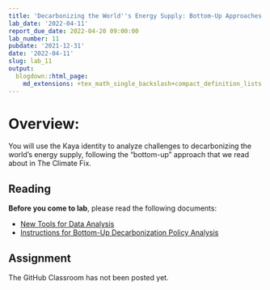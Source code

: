 ```yaml
---
title: 'Decarbonizing the World''s Energy Supply: Bottom-Up Approaches'
lab_date: '2022-04-11'
report_due_date: 2022-04-20 09:00:00
lab_number: 11
pubdate: '2021-12-31'
date: '2022-04-11'
slug: lab_11
output:
  blogdown::html_page:
    md_extensions: +tex_math_single_backslash+compact_definition_lists
---
```

# Overview:

You will use the Kaya identity to analyze challenges to decarbonizing the world's energy supply, following the "bottom-up" approach that we read about in The Climate Fix.

## Reading

**Before you come to lab**, please read the following documents:

* [New Tools for Data Analysis](/lab_docs/lab_11_new_tools){target="_blank"}
* [Instructions for Bottom-Up Decarbonization Policy Analysis](/lab_docs/lab_11_instructions){target="_blank"}

## Assignment

The GitHub Classroom has not been posted yet.
